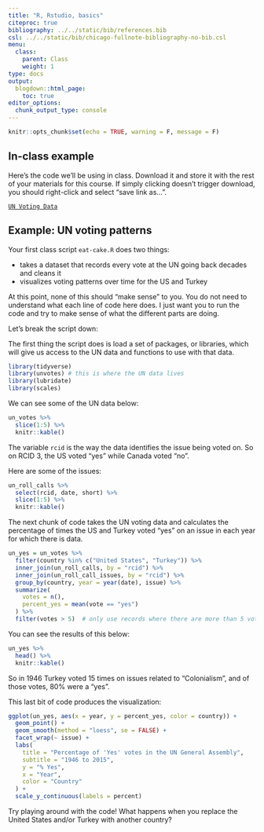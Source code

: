 ```yaml
---
title: "R, Rstudio, basics"
citeproc: true
bibliography: ../../static/bib/references.bib
csl: ../../static/bib/chicago-fullnote-bibliography-no-bib.csl
menu: 
  class:
    parent: Class
    weight: 1
type: docs
output:
  blogdown::html_page:
    toc: true
editor_options: 
  chunk_output_type: console
---
```


```r
knitr::opts_chunk$set(echo = TRUE, warning = F, message = F)
```



## In-class example

Here's the code we'll be using in class. Download it and store it with the rest of your materials for this course. If simply clicking doesn't trigger download, you should right-click and select "save link as...". 


[<i class="fas fa-file-archive"></i> `UN Voting Data`](/files/eat-cake.R)



## Example: UN voting patterns


Your first class script `eat-cake.R` does two things:

- takes a dataset that records every vote at the UN going back decades and cleans it
- visualizes voting patterns over time for the US and Turkey


At this point, none of this should "make sense" to you. You do not need to understand what each line of code here does. I just want you to run the code and try to make sense of what the different parts are doing.


Let's break the script down:


The first thing the script does is load a set of packages, or libraries, which will give us access to the UN data and functions to use with that data.


```r
library(tidyverse)
library(unvotes) # this is where the UN data lives
library(lubridate)
library(scales)
```

We can see some of the UN data below:

```r
un_votes %>%
  slice(1:5) %>%
  knitr::kable()
```


The variable `rcid` is the way the data identifies the issue being voted on. So on RCID 3, the US voted "yes" while Canada voted "no".


Here are some of the issues:


```r
un_roll_calls %>%
  select(rcid, date, short) %>%
  slice(1:5) %>%
  knitr::kable()
```


The next chunk of code takes the UN voting data and calculates the percentage of times the US and Turkey voted "yes" on an issue in each year for which there is data.

```r
un_yes = un_votes %>%
  filter(country %in% c("United States", "Turkey")) %>%
  inner_join(un_roll_calls, by = "rcid") %>%
  inner_join(un_roll_call_issues, by = "rcid") %>%
  group_by(country, year = year(date), issue) %>%
  summarize(
    votes = n(),
    percent_yes = mean(vote == "yes")
  ) %>%
  filter(votes > 5)  # only use records where there are more than 5 votes
```

You can see the results of this below:


```r
un_yes %>%
  head() %>%
  knitr::kable()
```

So in 1946 Turkey voted 15 times on issues related to "Colonialism", and of those votes, 80% were a "yes".


This last bit of code produces the visualization:


```r
ggplot(un_yes, aes(x = year, y = percent_yes, color = country)) +
  geom_point() +
  geom_smooth(method = "loess", se = FALSE) +
  facet_wrap(~ issue) +
  labs(
    title = "Percentage of 'Yes' votes in the UN General Assembly",
    subtitle = "1946 to 2015",
    y = "% Yes",
    x = "Year",
    color = "Country"
  ) +
  scale_y_continuous(labels = percent)
```


Try playing around with the code! What happens when you replace the United States and/or Turkey with another country?
